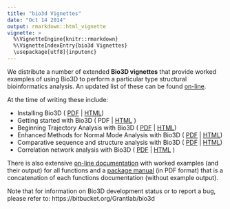 ```yaml
---
title: "bio3d Vignettes"
date: "Oct 14 2014"
output: rmarkdown::html_vignette
vignette: >
  %\VignetteEngine{knitr::rmarkdown}
  %\VignetteIndexEntry{bio3d Vignettes}
  \usepackage[utf8]{inputenc}
---
```


We distribute a number of extended **Bio3D vignettes** that provide worked examples of using Bio3D to perform a particular type structural bioinformatics analysis. An updated list of these can be found <a href="http://thegrantlab.org/bio3d/tutorials">on-line</a>. 

At the time of writing these include:

* Installing Bio3D ( <a href="http://thegrantlab.org/bio3d/phocadownload/vignettes/Bio3D_install.pdf">PDF</a> | <a href="http://thegrantlab.org/bio3d/tutorials/installing-bio3d">HTML</a>)
* Getting started with Bio3D ( PDF | <a href="http://thegrantlab.org/bio3d/user-guide">HTML</a> )
* Beginning Trajectory Analysis with Bio3D ( <a href="http://thegrantlab.org/bio3d/phocadownload/vignettes/Bio3D_md.pdf">PDF</a> | <a href="http://thegrantlab.org/bio3d/tutorials/trajectory-analysis">HTML</a>)
* Enhanced Methods for Normal Mode Analysis with Bio3D ( <a href="http://thegrantlab.org/bio3d/phocadownload/vignettes/Bio3D_nma.pdf">PDF</a> | <a href="http://thegrantlab.org/bio3d/tutorials/normal-mode-analysis">HTML</a>)
* Comparative sequence and structure analysis with Bio3D ( <a href="http://thegrantlab.org/bio3d/phocadownload/vignettes/Bio3D_pca.pdf">PDF</a> | <a href="http://thegrantlab.org/bio3d/tutorials/principal-component-analysis">HTML</a>)
* Correlation network analysis with Bio3D ( <a href="http://thegrantlab.org/bio3d/phocadownload/vignettes/Bio3D_cna-transducin.pdf">PDF</a> | <a href="http://thegrantlab.org/bio3d/tutorials/correlation-network-analysis">HTML</a> )

There is also extensive <a href="http://thegrantlab.org/bio3d/html/index.html">on-line documentation</a> with worked examples (and their output) for all functions and a <a href="http://thegrantlab.org/bio3d/bio3d.pdf">package manual</a> (in PDF format) that is a concatenation of each functions documentation (without example output). 

Note that for information on Bio3D development status or to report a bug, please refer to: https://bitbucket.org/Grantlab/bio3d 
